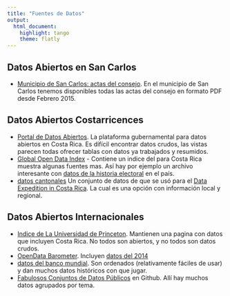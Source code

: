 ```yaml
---
title: "Fuentes de Datos"
output: 
  html_document: 
    highlight: tango
    theme: flatly
---
```

## Datos Abiertos en San Carlos
- [Municipio de San Carlos: actas del consejo ](http://www.munisc.go.cr/Paginas/Visitantes/Transparencia.aspx). 
  En el municipio de San Carlos tenemos disponibles todas las actas del consejo en
  formato PDF desde Febrero 2015. 

## Datos Abiertos Costarricences
 
- [Portal de Datos Abiertos](http://datosabiertos.gob.go.cr/home/). La
  plataforma gubernamental para datos abiertos en Costa Rica. Es difícil
  encontrar datos crudos, las vistas parecen todas ofrecer tablas con datos ya
  trabajados y resumidos. 
-  [Global Open Data Index](http://index.okfn.org/place/costa-rica/) - Contiene
  un indice del para Costa Rica muestra algunas fuentes mas. Así hay por
  ejemplo un archivo interesante con [datos de la historia
  electoral](http://tse.go.cr/zip/elecciones/eleccionescifras.zip ) en
  el país.
- [datos cantonales](https://drive.google.com/folderview?id=0B4kFy6fhjfEDfkpUZUJhQXFicDY5TUMwaHk2ZzdkSTgtdWVDYVowc0RCX3gzbmxGZVJnbG8&usp=sharing)
  Un conjunto de datos de que se usó para el [Data Expedition in Costa
  Rica](http://schoolofdata.org/2015/07/06/analyzing-regional-data-data-expedition-in-costa-rica/).
  La cual es una opción con información local y regional.

## Datos Abiertos Internacionales

- [Indice de La Universidad de
  Princeton](http://dss.princeton.edu/cgi-bin/dataresources/newdataresources.cgi?term=117).
  Mantienen una pagina con datos que incluyen Costa Rica. No todos son
  abiertos, y no todos son datos crudos.
- [OpenData Barometer](http://www.opendatabarometer.org/). Incluyen 
  [datos del 2014](http://www.opendatabarometer.org/report/about/data.html)
- [datos del banco mundial](http://data.worldbank.org/country/costa-rica).  Son ordenados
(relativamente fáciles de usar) y dan muchos datos históricos con que jugar.
- [Fabulosos Conjuntos de Datos Públicos](https://github.com/caesar0301/awesome-public-datasets) en Github.
  Allí hay muchos datos agrupados por tema.
